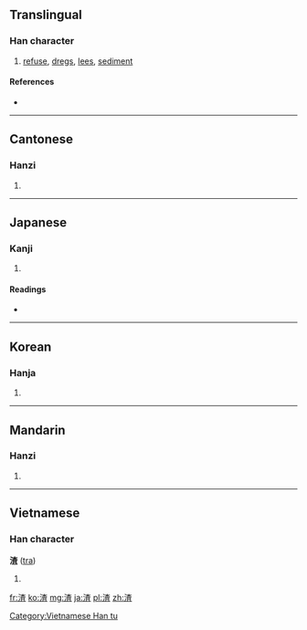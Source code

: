 ==Translingual==

===Han character===
{{Han char|rn=85|rad=水|as=09|sn=12|four=3411<sub>6</sub>|canj=水木日一 (EDAM)}}

# [[refuse]], [[dregs]], [[lees]], [[sediment]]

====References====
* {{Han ref|kx=0634.030|dkj=17767|dj=1041.010|hdz=31670.050|uh=6E23|ud=28195|bh=B4ED|bd=46317}}

----

==Cantonese==

===Hanzi===
{{yue-hanzi|jyut=|y=ja1}}

# {{defn|lang=yue|sort=水09}}

----

==Japanese==

===Kanji===
{{ja-kanji|grade=|rs=水09}}

# {{defn|lang=ja|sort=水09}}

====Readings====
* {{ja-readings|on=[[さ]] (sa), [[しゃ]] (sha)|kun=[[おり]] (ori), [[かす]] (kasu)}}

----

==Korean==

===Hanja===
{{ko-hanja|hangeul=사|eumhun=|rv=sa|mr=sa|y=sa}}

# {{defn|lang=ko|sort=水09}}

----

==Mandarin==

===Hanzi===
{{cmn-hanzi|pin=[[òu]] ([[ou4]]), [[wū]] ([[wu1]]), [[zhā]] ([[zha1]])|wg=ou<sup>4</sup>, wu<sup>1</sup>, cha<sup>1</sup>}}

# {{defn|lang=cmn|sort=水09}}

----

==Vietnamese==

===Han character===
'''渣''' ([[tra]])

# {{defn|lang=vi}}

[[Category:Vietnamese Han tu]]

[[fr:渣]]
[[ko:渣]]
[[mg:渣]]
[[ja:渣]]
[[pl:渣]]
[[zh:渣]]